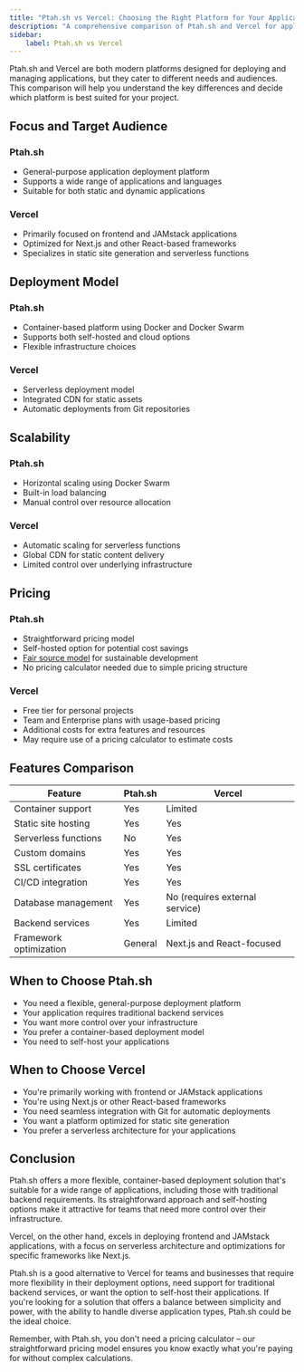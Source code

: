 ```yaml
---
title: "Ptah.sh vs Vercel: Choosing the Right Platform for Your Application"
description: "A comprehensive comparison of Ptah.sh and Vercel for application deployment and management."
sidebar:
    label: Ptah.sh vs Vercel
---
```


Ptah.sh and Vercel are both modern platforms designed for deploying and managing applications, but they cater to different needs and audiences. This comparison will help you understand the key differences and decide which platform is best suited for your project.

## Focus and Target Audience

### Ptah.sh
- General-purpose application deployment platform
- Supports a wide range of applications and languages
- Suitable for both static and dynamic applications

### Vercel
- Primarily focused on frontend and JAMstack applications
- Optimized for Next.js and other React-based frameworks
- Specializes in static site generation and serverless functions

## Deployment Model

### Ptah.sh
- Container-based platform using Docker and Docker Swarm
- Supports both self-hosted and cloud options
- Flexible infrastructure choices

### Vercel
- Serverless deployment model
- Integrated CDN for static assets
- Automatic deployments from Git repositories

## Scalability

### Ptah.sh
- Horizontal scaling using Docker Swarm
- Built-in load balancing
- Manual control over resource allocation

### Vercel
- Automatic scaling for serverless functions
- Global CDN for static content delivery
- Limited control over underlying infrastructure

## Pricing

### Ptah.sh
- Straightforward pricing model
- Self-hosted option for potential cost savings
- [Fair source model](/blog/2024-08-09-we-use-fair-source/) for sustainable development
- No pricing calculator needed due to simple pricing structure

### Vercel
- Free tier for personal projects
- Team and Enterprise plans with usage-based pricing
- Additional costs for extra features and resources
- May require use of a pricing calculator to estimate costs

## Features Comparison

| Feature | Ptah.sh | Vercel |
|---------|---------|--------|
| Container support | Yes | Limited |
| Static site hosting | Yes | Yes |
| Serverless functions | No | Yes |
| Custom domains | Yes | Yes |
| SSL certificates | Yes | Yes |
| CI/CD integration | Yes | Yes |
| Database management | Yes | No (requires external service) |
| Backend services | Yes | Limited |
| Framework optimization | General | Next.js and React-focused |

## When to Choose Ptah.sh

- You need a flexible, general-purpose deployment platform
- Your application requires traditional backend services
- You want more control over your infrastructure
- You prefer a container-based deployment model
- You need to self-host your applications

## When to Choose Vercel

- You're primarily working with frontend or JAMstack applications
- You're using Next.js or other React-based frameworks
- You need seamless integration with Git for automatic deployments
- You want a platform optimized for static site generation
- You prefer a serverless architecture for your applications

## Conclusion

Ptah.sh offers a more flexible, container-based deployment solution that's suitable for a wide range of applications, including those with traditional backend requirements. Its straightforward approach and self-hosting options make it attractive for teams that need more control over their infrastructure.

Vercel, on the other hand, excels in deploying frontend and JAMstack applications, with a focus on serverless architecture and optimizations for specific frameworks like Next.js.

Ptah.sh is a good alternative to Vercel for teams and businesses that require more flexibility in their deployment options, need support for traditional backend services, or want the option to self-host their applications. If you're looking for a solution that offers a balance between simplicity and power, with the ability to handle diverse application types, Ptah.sh could be the ideal choice.

Remember, with Ptah.sh, you don't need a pricing calculator – our straightforward pricing model ensures you know exactly what you're paying for without complex calculations.

<DocsCTA />